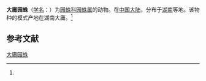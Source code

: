 {{Speciesbox
| name = 大庸园蛛
| status = 
| status_system = 
| image = 
| genus = Araneus
| species = dayongensis
| authority = (Yin et Wang, 1990)<ref name='id13493'>{{cite web| url =http://www.bioinfo.cn/db05/BjdwSpecies.php?action=view&id=13493| title =大庸园蛛| work =《中国动物物种编目数据库》| publisher =中国科学院微生物研究所| author =中国科学院动物研究所| accessdate =2009-04-28| deadurl =yes| archiveurl =https://web.archive.org/web/20160305031715/http://www.bioinfo.cn/db05/BjdwSpecies.php?action=view&id=13493| archivedate =2016-03-05}}</ref>
}}

'''大庸园蛛'''（[[学名|学名]]：{{lang|la|''Araneus dayongensis''}}）为[[园蛛科|园蛛科]][[园蛛属|园蛛属]]的动物。在[[中国大陆|中国大陆]]，分布于[[湖南|湖南]]等地。该物种的模式产地在湖南大庸。<ref name='id13493'/>

== 参考文献 ==
{{reflist}}

{{Wikispecies|Araneus dayongensis}}
{{Taxonbar|from=Q2482499}}

[[Category:园蛛属|大庸园蛛]]


{{蜘蛛小作品}}